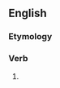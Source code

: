 ==English==

===Etymology===
{{suffix|en|weep|eth|nocat=1}}

===Verb===
{{head|en|verb form}}

# {{en-archaic third-person singular of|weep}}